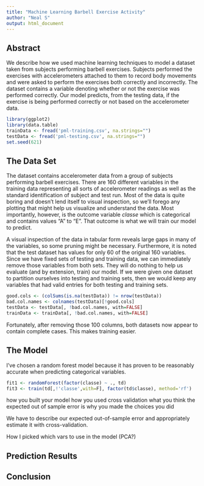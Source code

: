 ```yaml
---
title: "Machine Learning Barbell Exercise Activity"
author: "Neal S"
output: html_document
---
```

## Abstract
We describe how we used machine learning techniques to
model a dataset taken from subjects performing barbell exercises.
Subjects performed the exercises with
accelerometers attached to them to record body movements and were asked to perform
the exercises both correctly and incorrectly. The dataset contains a
variable denoting whether or not the exercise was performed correctly.
Our model predicts, from the testing data, if the exercise is
being performed correctly or not based on the accelerometer data.

```r
library(ggplot2)
library(data.table)
trainData <- fread('pml-training.csv', na.strings="")
testData <- fread('pml-testing.csv', na.strings="")
set.seed(621)

```

## The Data Set

The dataset contains accelerometer data from a group of subjects performing
barbell exercises. There are 160 different variables in the training data
representing all sorts of accelerometer readings as well as the standard
identification of subject and test run. Most of the data is quite boring
and doesn't lend itself to visual inspection, so we'll forego any plotting
that might help us visualize and understand the data. Most importantly,
however, is the outcome variable
_classe_ which is categorical and contains values "A" to "E". That
outcome is what we will train our model to predict.

A visual inspection of the data in tabular form reveals large gaps in
many of the variables, so some
pruning might be necessary. Furthermore, it is noted that the test
dataset has values for only 60 of the original 160 variables.
Since we have fixed sets of testing and training data,
we can immediately remove those variables from both sets. They will
do nothing to help us evaluate (and by extension,
train) our model. If we were
given one dataset to partition ourselves into testing and training sets,
then we would keep any variables that had valid entries for both testing and
training sets.

```r
good.cols <- (colSums(is.na(testData)) != nrow(testData))
bad.col.names <- colnames(testData)[!good.cols]
testData <- testData[, !bad.col.names, with=FALSE]
trainData <- trainData[, !bad.col.names, with=FALSE]
```

Fortunately, after removing those 100 columns, both datasets now
appear to contain
complete cases. This makes training easier.

## The Model

I've chosen a random forest model because it has proven to be reasonably
accurate when predicting categorical variables.

```r
fit1 <- randomForest(factor(classe) ~ ., td)
fit3 <- train(td[,!'classe',with=F], factor(td$classe), method='rf')


```


how you built your model
how you used cross validation
what you think the expected out of sample error is
why you made the choices you did


We have to describe our expected out-of-sample error and appropriately
estimate it with cross-validation.

How I picked which vars to use in the model (PCA?)






## Prediction Results





## Conclusion





